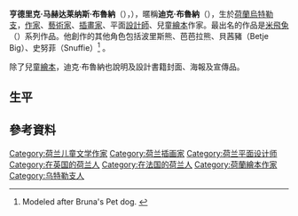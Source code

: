 {{Infobox artist
| bgcolour      = #6495ED
| name          = 迪克·布魯納
| image         = Dick Bruna.jpg
| imagesize     = 250px
| caption       =
| birth_name     = Hendrik Magdalenus Bruna
| birth_date     = {{birth date|mf=yes|1927|8|23}}
| birth_place    = {{NED}}[[烏得勒支|烏得勒支]]
| death_date     = {{death date and age|2017|2|16|1927|8|23}}
| death_place    = {{NED}}[[烏得勒支|烏得勒支]]
| nationality   = {{NED}}
| field         = [[作家|作家]]、[[藝術家|藝術家]]、[[插畫家|插畫家]] 、[[平面設計師|平面設計師]]
| training      =
| movement      =
| works         = [[米菲|米菲]]
| patrons       =
| influenced by = [[巴勃羅·畢卡索|巴勃羅·畢卡索]]、[[華特·迪士尼|華特·迪士尼]]、[[文森·梵谷|文森·梵谷]]
| influenced    = [[Kaws|Kaws]], [[Sanrio|Sanrio]]
| awards        = Golden Paintbrush
}}

'''亨德里克·马赫达莱纳斯·布魯納'''（{{lang-nl|Hendrik Magdalenus Bruna}}），{{bd|1927年|8月23日|2017年|2月16日|catIdx=Bruna}}），暱稱'''迪克·布魯納'''（{{lang|nl|Dick Bruna}}），生於[[荷蘭|荷蘭]][[烏特勒支|烏特勒支]]，[[作家|作家]]、[[藝術家|藝術家]]、[[插畫家|插畫家]]、平面[[設計師|設計師]]、兒童[[繪本|繪本]]作家。最出名的作品是[[米飛兔|米飛兔]]（{{lang-en|Miffy}}）系列作品。他創作的其他角色包括波里斯熊、芭芭拉熊、貝茜豬（Betje Big）、史努菲（Snuffie）<ref>Modeled after Bruna's Pet dog.
{{cite web
  | last = Mercis bv
  | first = 
  | title = Dick Bruna Official website
  | url = http://www.miffy.com
  | accessdate = 2007-10-28
  | archive-date = 2012-09-14
  | archive-url = https://www.webcitation.org/6Af7lBbPA?url=http://m.miffy.com/
  | dead-url = no
  }}</ref> 。

除了兒童[[繪本|繪本]]，迪克·布魯納也說明及設計書籍封面、海報及宣傳品。

==生平==
== 參考資料 ==
{{Reflist}}

{{Miffy}}
{{Authority control}}
[[Category:荷兰儿童文学作家|Category:荷兰儿童文学作家]]
[[Category:荷兰插画家|Category:荷兰插画家]]
[[Category:荷兰平面设计师|Category:荷兰平面设计师]]
[[Category:在英国的荷兰人|Category:在英国的荷兰人]]
[[Category:在法国的荷兰人|Category:在法国的荷兰人]]
[[Category:荷蘭繪本作家|Category:荷蘭繪本作家]]
[[Category:乌特勒支人|Category:乌特勒支人]]
